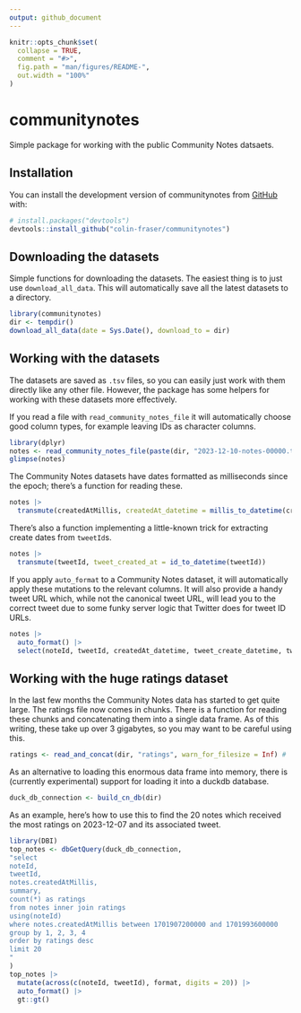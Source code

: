 ```yaml
---
output: github_document
---
```


<!-- README.md is generated from README.Rmd. Please edit that file -->

```r
knitr::opts_chunk$set(
  collapse = TRUE,
  comment = "#>",
  fig.path = "man/figures/README-",
  out.width = "100%"
)
```

# communitynotes

<!-- badges: start -->
<!-- badges: end -->

Simple package for working with the public Community Notes datsaets. 

## Installation

You can install the development version of communitynotes from [GitHub](https://github.com/) with:

``` r
# install.packages("devtools")
devtools::install_github("colin-fraser/communitynotes")
```

## Downloading the datasets

Simple functions for downloading the datasets. The easiest thing is to just use `download_all_data`. This will automatically save all the latest datasets to a directory.

```r
library(communitynotes)
dir <- tempdir()
download_all_data(date = Sys.Date(), download_to = dir)
```
## Working with the datasets

The datasets are saved as `.tsv` files, so you can easily just work with them directly like any other file. However, the package has some helpers for working with these datasets more effectively.

If you read a file with `read_community_notes_file` it will automatically choose good column types, for example leaving IDs as character columns.

```r
library(dplyr)
notes <- read_community_notes_file(paste(dir, "2023-12-10-notes-00000.tsv", sep = '/'))
glimpse(notes)
```

The Community Notes datasets have dates formatted as milliseconds since the epoch; there's a function for reading these.

```r
notes |> 
  transmute(createdAtMillis, createdAt_datetime = millis_to_datetime(createdAtMillis))
```

There's also a function implementing a little-known trick for extracting create dates from `tweetId`s.

```r
notes |> 
  transmute(tweetId, tweet_created_at = id_to_datetime(tweetId))
```

If you apply `auto_format` to a Community Notes dataset, it will automatically apply these mutations to the relevant columns. It will also provide a handy tweet URL which, while not the canonical tweet URL, will lead you to the correct tweet due to some funky server logic that Twitter does for tweet ID URLs.

```r
notes |> 
  auto_format() |> 
  select(noteId, tweetId, createdAt_datetime, tweet_create_datetime, tweet_url)
```

## Working with the huge ratings dataset

In the last few months the Community Notes data has started to get quite large. The ratings file now comes in chunks. There is a function for reading these chunks and concatenating them into a single data frame. As of this writing, these take up over 3 gigabytes, so you may want to be careful using this.

```r
ratings <- read_and_concat(dir, "ratings", warn_for_filesize = Inf) # `warn_for_filesize = Inf` disables a check that would prevent the user from loading an enormous file into memory.
```

As an alternative to loading this enormous data frame into memory, there is (currently experimental) support for loading it into a duckdb database.

```r
duck_db_connection <- build_cn_db(dir)
```
As an example, here's how to use this to find the 20 notes which received the most ratings on 2023-12-07 and its associated tweet.

```r
library(DBI)
top_notes <- dbGetQuery(duck_db_connection, 
"select 
noteId,  
tweetId, 
notes.createdAtMillis,
summary,
count(*) as ratings
from notes inner join ratings
using(noteId)
where notes.createdAtMillis between 1701907200000 and 1701993600000
group by 1, 2, 3, 4
order by ratings desc
limit 20
"
)
top_notes |> 
  mutate(across(c(noteId, tweetId), format, digits = 20)) |> 
  auto_format() |> 
  gt::gt()
```

